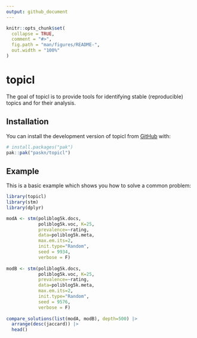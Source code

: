 ```yaml
---
output: github_document
---
```


<!-- README.md is generated from README.Rmd. Please edit that file -->

```r
knitr::opts_chunk$set(
  collapse = TRUE,
  comment = "#>",
  fig.path = "man/figures/README-",
  out.width = "100%"
)
```

# topicl

<!-- badges: start -->
<!-- badges: end -->

The goal of topicl is to provide tools for identifying stable
(reproducible) topics and for their analysis.

## Installation

You can install the development version of topicl from
[GitHub](https://github.com/) with:

``` r
# install.packages("pak")
pak::pak("paskn/topicl")
```

## Example

This is a basic example which shows you how to solve a common problem:

```r
library(topicl)
library(stm)
library(dplyr)

modA <- stm(poliblog5k.docs, 
            poliblog5k.voc, K=25,
            prevalence=~rating, 
            data=poliblog5k.meta,
            max.em.its=2, 
            init.type="Random",
            seed = 9934,
            verbose = F) 
           
modB <- stm(poliblog5k.docs, 
            poliblog5k.voc, K=25,
            prevalence=~rating, 
            data=poliblog5k.meta,
            max.em.its=2, 
            init.type="Random",
            seed = 9576,
            verbose = F) 
           
compare_solutions(list(modA, modB), depth=500) |> 
  arrange(desc(jaccard)) |> 
  head()

```

